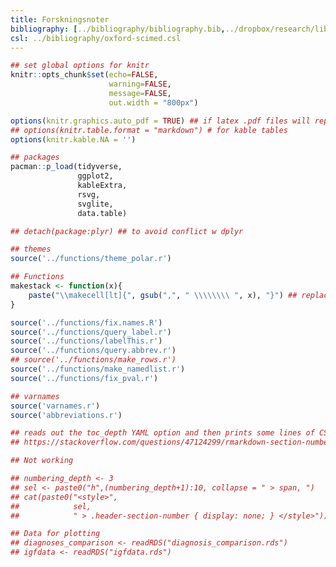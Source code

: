 ```yaml
---
title: Forskningsnoter
bibliography: [../bibliography/bibliography.bib,../dropbox/research/library/bibliography-recent.bib]
csl: ../bibliography/oxford-scimed.csl
---
```


<!-- halftime: -->
<!-- geometry: "left=2.3cm, right=2.3cm, top=2.3cm, bottom=2.3cm" -->
<!-- classoption: oneside -->


<!-- Change to this for thesis: -->
<!-- geometry: "left=4cm, right=3cm, top=2.5cm, bottom=2.5cm" -->


<!-- Also works here: -->
<!-- header-includes: -->
<!--    - \usepackage{pdfpages} -->

<!-- Other options: -->
<!-- papersize: A4 -->
<!-- fontsize: 12pt -->
<!-- linestretch: 1.5 -->
<!-- fontfamily -->
<!-- See: http://pandoc.org/MANUAL.html -->
<!-- See latex font catalgue: http://www.tug.dk/FontCatalogue/ -->

```r

## set global options for knitr
knitr::opts_chunk$set(echo=FALSE,
                      warning=FALSE,
                      message=FALSE,
                      out.width = "800px")

options(knitr.graphics.auto_pdf = TRUE) ## if latex .pdf files will replace .png
## options(knitr.table.format = "markdown") # for kable tables
options(knitr.kable.NA = '')

## packages
pacman::p_load(tidyverse,
               ggplot2,
               kableExtra,
               rsvg,
               svglite,
               data.table)

## detach(package:plyr) ## to avoid conflict w dplyr

## themes
source('../functions/theme_polar.r')

## Functions
makestack <- function(x){
    paste("\\makecell[lt]{", gsub(",", " \\\\\\\\ ", x), "}") ## replace commas with four backslashes
}

source('../functions/fix.names.R')
source('../functions/query_label.r')
source('../functions/labelThis.r')
source('../functions/query.abbrev.r')
## source('../functions/make_rows.r')
source('../functions/make_namedlist.r')
source('../functions/fix_pval.r')

## varnames
source('varnames.r')
source('abbreviations.r')


```


```r

## reads out the toc_depth YAML option and then prints some lines of CSS to simply hide all elements of class .header-section-number that belong to a heading greater than toc_depth.
## https://stackoverflow.com/questions/47124299/rmarkdown-section-numbering-depth-for-html-documents

## Not working

## numbering_depth <- 3
## sel <- paste0("h",(numbering_depth+1):10, collapse = " > span, ")
## cat(paste0("<style>",
##            sel, 
##            " > .header-section-number { display: none; } </style>"))


```


```r

## Data for plotting
## diagnoses_comparison <- readRDS("diagnosis_comparison.rds")
## igfdata <- readRDS("igfdata.rds")

``` 
 
